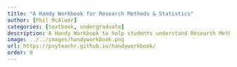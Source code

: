 ```yaml
---
title: "A Handy Workbook for Research Methods & Statistics"
author: [Phil McAleer]
categories: [textbook, undergraduate]
description: A Handy Workbook to help students understand Research Methods and Statistics through worked examples and self-tests.
image: ../../images/handyworkbook.png
url: https://psyteachr.github.io/handyworkbook/
order: 9
---
```

